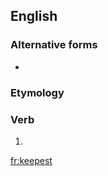 ==English==

===Alternative forms===
* {{l|en|keep'st}} {{qualifier|obsolete}}

===Etymology===
{{suffix|keep|est|lang=en}}

===Verb===
{{head|en|verb form}}

# {{en-archaic second-person singular of|keep}}

[[fr:keepest]]